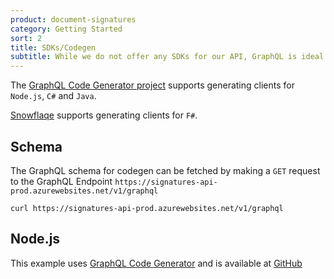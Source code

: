 ```yaml
---
product: document-signatures
category: Getting Started
sort: 2
title: SDKs/Codegen
subtitle: While we do not offer any SDKs for our API, GraphQL is ideal for codegenerated clients.
---
```



The [GraphQL Code Generator project](https://www.graphql-code-generator.com/) supports generating clients for `Node.js`, `C#` and `Java`.

[Snowflaqe](https://github.com/Zaid-Ajaj/Snowflaqe) supports generating clients for `F#`.

## Schema

The GraphQL schema for codegen can be fetched by making a `GET` request to the GraphQL Endpoint `https://signatures-api-prod.azurewebsites.net/v1/graphql`

```
curl https://signatures-api-prod.azurewebsites.net/v1/graphql
```

## Node.js

This example uses [GraphQL Code Generator](https://www.graphql-code-generator.com/) and is available at [GitHub](https://github.com/criipto/samples/tree/master/Signing/nodejs)
